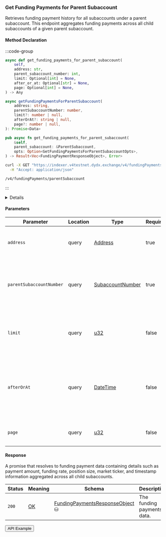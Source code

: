 
### Get Funding Payments for Parent Subaccount

Retrieves funding payment history for all subaccounts under a parent subaccount.
This endpoint aggregates funding payments across all child subaccounts of a given parent subaccount.

#### Method Declaration

:::code-group

```python [Python]
async def get_funding_payments_for_parent_subaccount(
    self,
    address: str,
    parent_subaccount_number: int,
    limit: Optional[int] = None,
    after_or_at: Optional[str] = None,
    page: Optional[int] = None,
) -> Any
```

```typescript [TypeScript]
async getFundingPaymentsForParentSubaccount(
    address: string,
    parentSubaccountNumber: number,
    limit?: number | null,
    afterOrAt?: string | null,
    page?: number | null,
): Promise<Data>
```

```rust [Rust]
pub async fn get_funding_payments_for_parent_subaccount(
    &self,
    parent_subaccount: &ParentSubaccount,
    opts: Option<GetFundingPaymentsForParentSubaccountOpts>,
) -> Result<Vec<FundingPaymentResponseObject>, Error>
```

```bash [cURL]
curl -X GET "https://indexer.v4testnet.dydx.exchange/v4/fundingPayments/parentSubaccount?address=dydx14zzueazeh0hj67cghhf9jypslcf9sh2n5k6art&parentSubaccountNumber=0" \
  -H "Accept: application/json"
```

```url [API]
/v4/fundingPayments/parentSubaccount
```

:::

<Details title="Unification Plan">
- Rename all methods to `get_funding_payments_for_parent_subaccount` - shorter is better.
- Add a `ParentSubaccount` pair to Python and JavaScript, since it's always a pair
- `page` optional parameter is missing in Python
- `page` optional parameter is missing in Rust
</Details>

#### Parameters

| Parameter                | Location | Type               | Required   | Description                                                                                                      |
| ------------------------ | -------- | ------------------ | ---------- | ---------------------------------------------------------------------------------------------------------------- |
| `address`                | query    | [Address]          | true       | The wallet address that owns the account.                                                                        |
| `parentSubaccountNumber` | query    | [SubaccountNumber] | true       | The identifier for the parent subaccount within the wallet address.                                              |
| `limit`                  | query    | [u32]              | false      | Maximum number of funding payments to return in the response.                                                    |
| `afterOrAt`              | query    | [DateTime]         | false      | Filters results to funding payments created at or after a specific timestamp (ISO 8601 format).                |
| `page`                   | query    | [u32]              | false      | The page number for paginated results.                                                                           |

#### Response

A promise that resolves to funding payment data containing details such as payment amount, funding rate, position size, market ticker, and timestamp information aggregated across all child subaccounts.

| Status   | Meaning     | Schema                           | Description                    |
| -------- | ----------- | -------------------------------- | ------------------------------ |
| `200`    | [OK]        | [FundingPaymentsResponseObject] ⛁ | The funding payments data.     |

<Button href="https://indexer.v4testnet.dydx.exchange/v4/fundingPayments/parentSubaccount?address=dydx14zzueazeh0hj67cghhf9jypslcf9sh2n5k6art&parentSubaccountNumber=0">API Example</Button>

[Address]: /types/address
[SubaccountNumber]: /types/subaccount_number
[OK]: /types/ok
[u32]: /types/u32
[DateTime]: /types/date_time
[FundingPaymentsResponseObject]: /types/funding_payments_response_object
